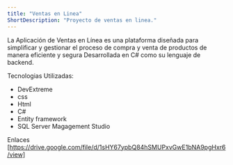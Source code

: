 ```yaml
---
title: "Ventas en Linea"
ShortDescription: "Proyecto de ventas en linea."
---
```


La Aplicación de Ventas en Línea es una plataforma diseñada para simplificar y gestionar el proceso de compra y venta de productos de manera eficiente y segura 
Desarrollada en C# como su lenguaje de backend.

Tecnologias Utilizadas:
- DevExtreme
- css
- Html
- C#
- Entity framework
- SQL Server Magagement Studio

Enlaces
[https://drive.google.com/file/d/1sHY67ypbQ84hSMUPxvGwE1bNA9pgHxr6/view]
